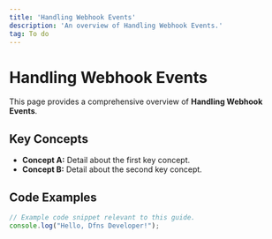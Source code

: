 ```yaml
---
title: 'Handling Webhook Events'
description: 'An overview of Handling Webhook Events.'
tag: To do
---
```


# Handling Webhook Events

This page provides a comprehensive overview of **Handling Webhook Events**.

## Key Concepts

* **Concept A:** Detail about the first key concept.
* **Concept B:** Detail about the second key concept.

## Code Examples

```typescript
// Example code snippet relevant to this guide.
console.log("Hello, Dfns Developer!");
```
